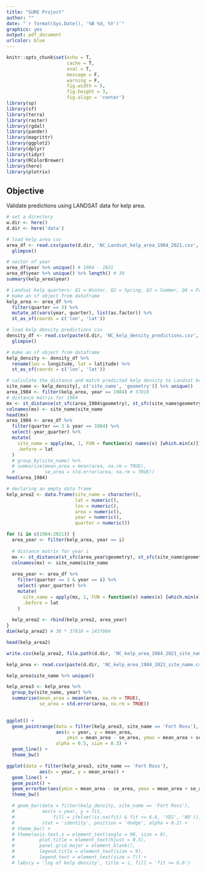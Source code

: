 ```yaml
---
title: "SURE Project"
author: ""
date: "`r format(Sys.Date(), '%B %d, %Y')`"
graphics: yes
output: pdf_document
urlcolor: blue
---
```


```r
knitr::opts_chunk$set(echo = T,
                      cache = T,
                      eval = T,
                      message = F,
                      warning = F,
                      fig.width = 5,
                      fig.height = 3,
                      fig.align = 'center')
library(sp)
library(sf)
library(terra)
library(raster)
library(rgdal)
library(pander)
library(magrittr)
library(ggplot2)
library(dplyr)
library(tidyr)
library(RColorBrewer)
library(here)
library(plotrix)
```

## Objective 

Validate predictions using LANDSAT data for kelp area.

```r
# set a directory
w.dir <- here()
d.dir <- here('data')

# load kelp area csv
area_df <- read.csv(paste(d.dir, 'NC_Landsat_kelp_area_1984_2021.csv', sep ='/')) %>%
  glimpse()

# vector of year
area_df$year %>% unique() # 1984 - 2021
area_df$year %>% unique() %>% length() # 38
summary(kelp_area$year)

# Landsat kelp quarters: Q1 = Winter, Q2 = Spring, Q3 = Summer, Q4 = Fall
# make an sf object from dataframe
kelp_area <- area_df %>%
  filter(quarter == 3) %>%
  mutate_at(vars(year, quarter), list(as.factor)) %>%
  st_as_sf(coords = c('lon', 'lat'))

# load kelp density predictions csv
density_df <- read.csv(paste(d.dir, 'NC_kelp_density_predictions.csv', sep ='/')) %>%
  glimpse()

# make an sf object from dataframe
kelp_density <- density_df %>%
  rename(lon = longitude, lat = latitude) %>%
  st_as_sf(coords = c('lon', 'lat'))

# calculate the distance and match predicted kelp density to Landsat kelp area
site_name <- kelp_density[, c('site_name', 'geometry')] %>% unique()
area_1984 <- filter(kelp_area, year == 1984) # 37818
# distance matrix for 1984
mx <- st_distance(st_sfc(area_1984$geometry), st_sfc(site_name$geometry))
colnames(mx) <- site_name$site_name
head(mx)
area_1984 <- area_df %>%
  filter(quarter == 3 & year == 1984) %>%
  select(-year_quarter) %>%
  mutate(
    site_name = apply(mx, 1, FUN = function(x) names(x) [which.min(x)]), 
    .before = lat
  ) 
  # group_by(site_name) %>%
  # summarise(mean_area = mean(area, na.rm = TRUE),
  #           se_area = std.error(area, na.rm = TRUE)) 
head(area_1984)
```

```r
# declaring an empty data frame
kelp_area2 <- data.frame(site_name = character(), 
                         lat = numeric(),
                         lon = numeric(), 
                         area = numeric(),
                         year = numeric(),
                         quarter = numeric())

for (i in c(1984:2021)) {
  area_year <- filter(kelp_area, year == i)
  
  # distance matrix for year i
  mx <- st_distance(st_sfc(area_year$geometry), st_sfc(site_name$geometry))
  colnames(mx) <- site_name$site_name
  
  area_year <- area_df %>%
    filter(quarter == 3 & year == i) %>%
    select(-year_quarter) %>%
    mutate(
      site_name = apply(mx, 1, FUN = function(x) names(x) [which.min(x)]), 
      .before = lat
    ) 
  
  kelp_area2 <- rbind(kelp_area2, area_year)
}
dim(kelp_area2) # 38 * 37818 = 1437084

head(kelp_area2)

write.csv(kelp_area2, file.path(d.dir, 'NC_kelp_area_1984_2021_site_name.csv'), row.names = FALSE)
```

```r
kelp_area <- read.csv(paste(d.dir, 'NC_kelp_area_1984_2021_site_name.csv', sep ='/'))

kelp_area$site_name %>% unique()

kelp_area3 <- kelp_area %>%
  group_by(site_name, year) %>%
  summarise(mean_area = mean(area, na.rm = TRUE),
            se_area = std.error(area, na.rm = TRUE))
  

ggplot() +
  geom_pointrange(data = filter(kelp_area3, site_name == 'Fort Ross'),
                  aes(x = year, y = mean_area, 
                      ymin = mean_area - se_area, ymax = mean_area + se_area),
                  alpha = 0.5, size = 0.3) + 
  geom_line() + 
  theme_bw()

ggplot(data = filter(kelp_area3, site_name == 'Fort Ross'),
            aes(x = year, y = mean_area)) + 
  geom_line() + 
  geom_point() + 
  geom_errorbar(aes(ymin = mean_area - se_area, ymax = mean_area + se_area), width = 0.2) + 
  theme_bw()

  # geom_bar(data = filter(kelp_density, site_name == 'Fort Ross'),
  #          aes(x = year, y = fit, 
  #              fill = ifelse(!is.na(fit) & fit >= 6.6, 'YES', 'NO')),
  #          stat = 'identity', position = 'dodge', alpha = 0.2) + 
  # theme_bw() + 
  # theme(axis.text.x = element_text(angle = 90, size = 8), 
  #         plot.title = element_text(hjust = 0.5),
  #         panel.grid.major = element_blank(),
  #         legend.title = element_text(size = 9),
  #         legend.text = element_text(size = 7)) + 
  # labs(y = 'log of kelp density', title = i, fill = 'fit >= 6.6')
```
